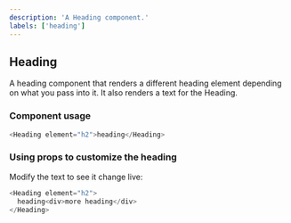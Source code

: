 ```yaml
---
description: 'A Heading component.'
labels: ['heading']
---
```



## Heading

A heading component that renders a different heading element depending on what you pass into it. It also renders a text for the Heading.

### Component usage

```js
<Heading element="h2">heading</Heading>
```

### Using props to customize the heading

Modify the text to see it change live:

```js live
<Heading element="h2">
  heading<div>more heading</div>
</Heading>
```
